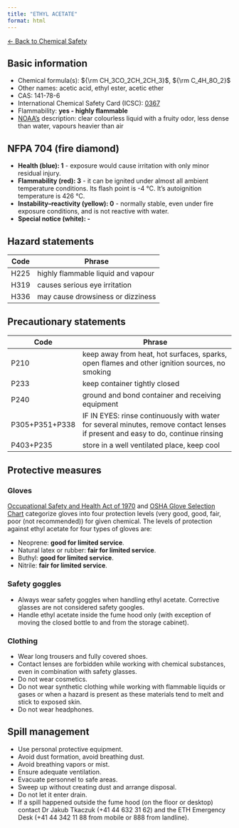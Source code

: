 ```yaml
---
title: "ETHYL ACETATE"
format: html
---
```


[← Back to Chemical Safety](../chemical-safety.qmd)


## Basic information
- Chemical formula(s): ${\rm CH_3CO_2CH_2CH_3}$, ${\rm C_4H_8O_2}$
- Other names:  acetic acid, ethyl ester, acetic ether
- CAS: 141-78-6
- International Chemical Safety Card (ICSC): [0367](https://inchem.org/documents/icsc/icsc/eics0367.htm)
- Flammability: **yes - highly flammable**
- [NOAA's](https://cameochemicals.noaa.gov/chemical/665) description: clear colourless liquid with a fruity odor, less dense than water, vapours heavier than air

## NFPA 704 (fire diamond)
- **Health (blue): 1** - exposure would cause irritation with only minor residual injury.
- **Flammability (red): 3** - it can be ignited under almost all ambient temperature conditions. Its flash point is -4 °C. It's autoignition temperature is 426 °C.
- **Instability–reactivity (yellow): 0** - normally stable, even under fire exposure conditions, and is not reactive with water.
- **Special notice (white): -**

## Hazard statements
| Code | Phrase                             |
| ---- | ---------------------------------- |
| H225 | highly flammable liquid and vapour |
| H319 | causes serious eye irritation      |
| H336 | may cause drowsiness or dizziness  |

## Precautionary statements
| Code           | Phrase                                                                                                                           |
| -------------- | -------------------------------------------------------------------------------------------------------------------------------- |
| P210           | keep away from heat, hot surfaces, sparks, open flames and other ignition sources, no smoking                                    |
| P233           | keep container tightly closed                                                                                                    |
| P240           | ground and bond container and receiving equipment                                                                                |
| P305+P351+P338 | IF IN EYES: rinse continuously with water for several minutes, remove contact lenses if present and easy to do, continue rinsing |
| P403+P235      | store in a well ventilated place, keep cool                                                                                      |

## Protective measures

### Gloves
[Occupational Safety and Health Act of 1970](https://www.osha.gov/sites/default/files/publications/osha3151.pdf) and [OSHA Glove Selection Chart](https://safety.fsu.edu/safety_manual/OSHA%20Glove%20Selection%20Chart.pdf) categorize gloves into four protection levels (very good, good, fair, poor (not recommended)) for given chemical. The levels of protection against ethyl acetate for four types of gloves are:

- Neoprene: **good for limited service**.
- Natural latex or rubber: **fair for limited service**.
- Buthyl: **good for limited service**.
- Nitrile: **fair for limited service**.

### Safety goggles
- Always wear safety goggles when handling ethyl acetate. Corrective glasses are not considered safety googles.
- Handle ethyl acetate inside the fume hood only (with exception of moving the closed bottle to and from the storage cabinet).

### Clothing
- Wear long trousers and fully covered shoes.
- Contact lenses are forbidden while working with chemical substances, even in combination with safety glasses.
- Do not wear cosmetics.
- Do not wear synthetic clothing while working with flammable liquids or gases or when a hazard is present as these materials tend to melt and stick to exposed skin.
- Do not wear headphones.

## Spill management
- Use personal protective equipment.
- Avoid dust formation, avoid breathing dust.
- Avoid breathing vapors or mist.
- Ensure adequate ventilation.
- Evacuate personnel to safe areas.
- Sweep up without creating dust and arrange disposal.
- Do not let it enter drain.
- If a spill happened outside the fume hood (on the floor or desktop) contact Dr Jakub Tkaczuk (+41 44 632 31 62) and the ETH Emergency Desk (+41 44 342 11 88 from mobile or 888 from landline).
